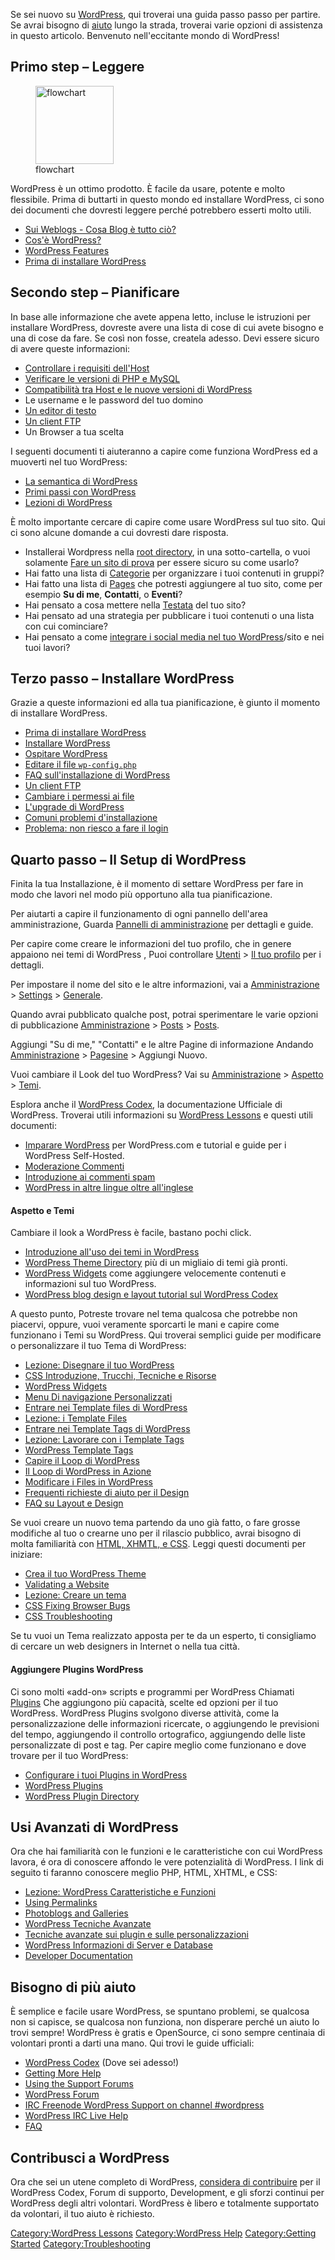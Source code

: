 {{Languages|
{{en|New To WordPress - Where to Start}}
{{ar|جديد على ووردبرس - من أين تبدأ}}
{{es|Nuevo en WordPress - Por dónde empezar}}
{{fi|Uusi Wordpressissä - mistä aloittaa}}
{{fr|Nouveau sur WordPress - Ou commencer}}
{{it|Nuovo su Wordpress - Come cominciare}}
{{ja|New_To_WordPress_-_Where_to_Start}}
{{ka|WordPress დამწყებთათვის — რითი დავიწყოთ}}
{{ko|New To WordPress - Where to Start}}
{{mk|WordPress_почетник_-_Од_каде_да_почнам}}
{{nl|Maak kennis met WordPress &#8211; Een goed begin}}
{{pt-br|Novo no WordPress - por onde começar}}
{{ro|Prima tangent,a( cu WordPress — Cu ce sa( începi}}
{{ru|Новичкам в WordPress — С чего начать}}
{{sk|New To WordPress - Where to Start}}
{{sl|New To WordPress - Where to Start}}
{{th|มือใหม่กับเวิร์ดเพรส_-_เริ่มใช้ยังไง}}
{{zh-cn|WordPress 新手 - 如何开始}}
{{zh-tw|WordPress 新手 - 如何開始}}
}}
Se sei nuovo su  [http://www.wordpress.org/ WordPress], qui troverai una guida passo passo per partire. Se avrai bisogno di [[#Need More Help|aiuto]] lungo la strada, troverai varie opzioni di assistenza in questo articolo. Benvenuto nell'eccitante mondo di WordPress!

==Primo step – Leggere==

[[File:stepOneRead.png|125px|thumb|flowchart]]

WordPress è un ottimo prodotto. È facile da usare, potente e molto flessibile. Prima di buttarti in questo mondo ed installare WordPress, ci sono dei documenti che dovresti leggere perché potrebbero esserti molto utili. 

* [[Introduction to Blogging| Sui Weblogs - Cosa Blog è tutto ciò?]]
* [[WordPress| Cos'è WordPress?]]
* [[WordPress Features]]
* [[it:Prima_di_Installare|Prima di installare WordPress]]

==Secondo step – Pianificare==
In base alle informazione che avete appena letto, incluse le istruzioni per installare WordPress, dovreste avere una lista di cose di cui avete bisogno e una di cose da fare. Se così non fosse, createla adesso. Devi essere sicuro di avere queste informazioni:

* [[Hosting_WordPress|Controllare i requisiti dell'Host]]
* [[Hosting_WordPress|Verificare le versioni di PHP e MySQL]]
* [[Core_Update_Host_Compatibility|Compatibilità tra Host e le nuove versioni di WordPress]]
* Le username e le password del tuo domino
* [[Glossary#Text editor|Un editor di testo]]
* [[FTP_Clients|Un client FTP]]
* Un Browser a tua scelta

I seguenti documenti ti aiuteranno a capire come funziona WordPress ed a muoverti nel tuo WordPress:

* [[WordPress Semantics|La semantica di WordPress]]
* [[First Steps With WordPress|Primi passi con WordPress]]
* [[WordPress Lessons|Lezioni di WordPress]]

È molto importante cercare di capire come usare WordPress sul tuo sito. Qui ci sono alcune domande a cui dovresti dare risposta.

* Installerai Wordpress nella [[Giving_WordPress_Its_Own_Directory|root directory]], in una sotto-cartella, o vuoi solamente [[Test_Driving_WordPress|Fare un sito di prova]] per essere sicuro su come usarlo?
* Hai fatto una lista di [[Glossary#C|Categorie]] per organizzare i tuoi contenuti in gruppi?
* Hai fatto una lista di [[Pages]] che potresti aggiungere al tuo sito, come per esempio '''Su di me''', '''Contatti''', o '''Eventi'''?
* Hai pensato a cosa mettere nella [[Designing_Headers|Testata]] del tuo sito?
* Hai pensato ad una strategia per pubblicare i tuoi contenuti o una lista con cui cominciare?
* Hai pensato a come [http://wordpress.org/extend/ideas/tags/social-media-integration integrare i social media nel tuo WordPress]/sito e nei tuoi lavori?

==Terzo passo – Installare WordPress==
Grazie a queste informazioni ed alla tua pianificazione, è giunto il momento di installare WordPress.

* [[it:Prima di Installare|Prima di installare WordPress]]
* [[Installing WordPress|Installare WordPress]]
* [[Hosting WordPress|Ospitare WordPress]]
* [[Editing_wp-config.php|Editare il file <tt>wp-config.php</tt>]]
* [[FAQ Installation|FAQ sull'installazione di WordPress]]
* [[FTP Clients|Un client FTP]]
* [[Changing File Permissions|Cambiare i permessi ai file]]
* [[Upgrading WordPress|L'upgrade di WordPress]]
* [[Installing WordPress#Common Installation Problems|Comuni problemi d'installazione]]
* [[Login Trouble|Problema: non riesco a fare il login]]

==Quarto passo – Il Setup di WordPress==
Finita la tua Installazione, è il momento di settare WordPress per fare in modo che lavori nel modo più opportuno alla tua pianificazione. 

Per aiutarti a capire il funzionamento di ogni pannello dell'area amministrazione, Guarda [[Administration_Panels|Pannelli di amministrazione]] per dettagli e guide.

Per capire come creare le informazioni del tuo profilo, che in genere appaiono nei temi di WordPress , Puoi controllare [[Administration_Panels#Your_Profile|Utenti]] > [[Users_Your_Profile_SubPanel|Il tuo profilo]] per i dettagli.

Per impostare il nome del sito e le altre informazioni, vai a [[Administration_Panels|Amministrazione]] > [[Administration_Panels#General|Settings]] > [[Settings_General_SubPanel|Generale]].

Quando avrai pubblicato qualche post, potrai sperimentare le varie opzioni di pubblicazione [[Administration_Panels|Amministrazione]] > [[Administration_Panels#Posts|Posts]] > [[Posts_Posts_SubPanel|Posts]]. 

Aggiungi "Su di me," "Contatti" e le altre Pagine di informazione Andando [[Administration_Panels|Amministrazione]] > [[Pages_Pages_SubPanel|Pagesine]] > Aggiungi Nuovo.

Vuoi cambiare il Look del tuo WordPress? Vai su [[Administration_Panels|Amministrazione]] > [[Administration_Panels#Themes|Aspetto]] > [[Appearance_Themes_SubPanel|Temi]].

Esplora anche il [[Main Page|WordPress Codex]], la documentazione Ufficiale di WordPress. Troverai utili informazioni su [[WordPress Lessons]] e questi utili documenti:

* [http://learn.wordpress.com/ Imparare WordPress] per WordPress.com e tutorial e guide per i WordPress Self-Hosted.
* [[Comment Moderation|Moderazione Commenti]]
* [[Comment Spam|Introduzione ai commenti spam]]
* [[Localization|WordPress in altre lingue oltre all'inglese]]

====Aspetto e Temi====
Cambiare il look a WordPress è facile, bastano pochi click. 

* [[Using Themes|Introduzione all'uso dei temi in WordPress ]]
* [http://wordpress.org/extend/themes/ WordPress Theme Directory] più di un migliaio di temi già pronti.
* [[WordPress Widgets]] come aggiungere velocemente contenuti e informazioni sul tuo WordPress.
* [[Blog Design and Layout|WordPress blog design e layout tutorial sul WordPress Codex]]

A questo punto, Potreste trovare nel tema qualcosa che potrebbe non piacervi, oppure, vuoi veramente sporcarti le mani e capire come funzionano i Temi su WordPress. Qui troverai semplici guide per modificare o personalizzare il tuo Tema di WordPress:

* [[WordPress Lessons#Designing Your WordPress Site|Lezione: Disegnare il tuo WordPress]]
* [[CSS|CSS Introduzione, Trucchi, Tecniche e Risorse]]
* [[WordPress Widgets]]
* [[Navigation_Menus|Menu Di navigazione Personalizzati]]
* [[Stepping Into Templates|Entrare nei Template files di WordPress ]]
* [[WordPress Lessons#Templates|Lezione: i Template Files]]
* [[Stepping Into Template Tags|Entrare nei Template Tags di WordPress]]
* [[WordPress Lessons#Template Tags|Lezione: Lavorare con i Template Tags]]
* [[Template Tags|WordPress Template Tags]]
* [[The Loop|Capire il Loop di WordPress]]
* [[The Loop in Action|Il Loop di WordPress in Azione]]
* [[Editing Files|Modificare i Files in WordPress]]
* [[Blog Design and Layout# Frequently Requested Design Help|Frequenti richieste di aiuto per il Design]]
* [[FAQ_Layout and Design| FAQ su Layout e Design]]

Se vuoi creare un nuovo tema partendo da uno già fatto, o fare grosse modifiche al tuo o crearne uno per il rilascio pubblico, avrai bisogno di molta familiarità con [[Know Your Sources|HTML, XHMTL, e CSS]]. Leggi questi documenti per iniziare:

* [[Theme Development|Crea il tuo WordPress Theme]]
* [[Validating a Website]]
* [[WordPress Lessons#Website Development|Lezione: Creare un tema]]
* [[CSS Fixing Browser Bugs]]
* [[CSS Troubleshooting]]

Se tu vuoi un Tema realizzato apposta per te da un esperto, ti consigliamo di cercare un web designers in Internet o nella tua città.

====Aggiungere Plugins WordPress====
Ci sono molti «add-on» scripts e programmi per WordPress Chiamati [[Plugins]] Che aggiungono più capacità, scelte ed opzioni per il tuo WordPress. WordPress Plugins svolgono diverse attività, come la personalizzazione delle informazioni ricercate, o aggiungendo le previsioni del tempo, aggiungendo il controllo ortografico, aggiungendo delle liste personalizzate di post e tag. Per capire meglio come funzionano e dove trovare per il tuo WordPress:

* [[Plugins_Plugins_SubPanel|Configurare i tuoi Plugins in WordPress]]
* [[Plugins|WordPress Plugins]]
* [http://wordpress.org/extend/plugins/ WordPress Plugin Directory]

==Usi Avanzati di WordPress==
Ora che hai familiarità con le funzioni e le caratteristiche con cui WordPress lavora, é ora di conoscere affondo le vere potenzialità di WordPress. I link di seguito ti faranno conoscere meglio PHP, HTML, XHTML, e CSS:

* [[WordPress Lessons#Features and Functions|Lezione: WordPress Caratteristiche e Funzioni]]
* [[Using Permalinks]]
* [[Photoblogs and Galleries]]
* [[Advanced Topics#WordPress Advanced Techniques|WordPress Tecniche Avanzate]]
* [[Advanced Topics# WordPress Plugins and Customization|Tecniche avanzate sui plugin e sulle personalizzazioni]]
* [[Advanced Topics#Server and Database Information|WordPress Informazioni di Server e Database]]
* [[Developer Documentation]]

==Bisogno di più aiuto==

È semplice e facile usare WordPress, se spuntano problemi, se qualcosa non si capisce, se qualcosa non funziona, non disperare perché un aiuto lo trovi sempre! WordPress è gratis e OpenSource, ci sono sempre centinaia di volontari pronti a darti una mano. Qui trovi le guide ufficiali:

* [http://codex.wordpress.org/ WordPress Codex] (Dove sei adesso!)
* [[Getting More Help]]
* [[Using the Support Forums]]
* [http://www.wordpress.org/support WordPress Forum]
* [[IRC|IRC Freenode WordPress Support on channel #wordpress]]
* [[WordPress IRC Live Help]]
* [[FAQ]]

==Contribusci a WordPress==

Ora che sei un utene completo di WordPress, [[Codex:Community_Portal|considera di contribuire]] per il WordPress Codex, Forum di supporto, Development, e gli sforzi continui per WordPress degli altri volontari. WordPress è libero e totalmente supportato da volontari, il tuo aiuto è richiesto.
 

[[Category:WordPress Lessons]]
[[Category:WordPress Help]]
[[Category:Getting Started]]
[[Category:Troubleshooting]]